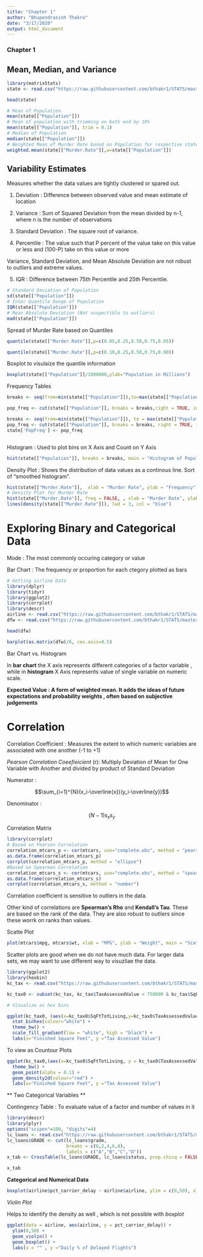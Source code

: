 ```yaml
---
title: "Chapter 1"
author: "Bhupendrasinh Thakre"
date: "3/17/2020"
output: html_document
---
```


### Chapter 1
## Mean, Median, and Variance

```r
library(matrixStats)
state <- read.csv("https://raw.githubusercontent.com/bthakr1/STATS/master/state.csv")

head(state)

# Mean of Population
mean(state[["Population"]])
# Mean of population with trimming on both end by 10%
mean(state[["Population"]], trim = 0.1)
# Median of Population
median(state[["Population"]])
# Weighted Mean of Murder Rate based on Population for respective state
weighted.mean(state[["Murder.Rate"]],w=state[["Population"]])
```

## Variability Estimates

Measures whether the data values are tightly clustered or spared out.

1. Deviation : Difference between observed value and mean estimate of location

2. Variance : Sum of Squared Deviation from the mean divided by n-1, where n is the number of observations

3. Standard Deviation : The square root of variance.

4. Percentile : The value such that P percent of the value take on this value or less and (100-P) 
take on this value or more

Variance, Standard Deviation, and Mean Absolute Deviation are not robust to outliers and extreme values.

5. IQR : Difference between 75th Percentile and 25th Percentile.


```r
# Standard Deviation of Population
sd(state[["Population"]])
# Inter Quantile Range of Population
IQR(state[["Population"]])
# Mean Absolute Deviation (Not suspectible to outliers)
mad(state[["Population"]])


```

Spread of Murder Rate based on Quantiles

```r
quantile(state[["Murder.Rate"]],p=c(0.05,0.25,0.50,0.75,0.95))

quantile(state[["Murder.Rate"]],p=c(0.10,0.25,0.50,0.75,0.90))
```

Boxplot to visulaize the quantile information

```r
boxplot(state[["Population"]]/1000000,ylab="Population in Millions")
```

Frequency Tables

```r

breaks <- seq(from=min(state[["Population"]]),to=max(state[["Population"]]), length=11)

pop_freq <- cut(state[["Population"]], breaks = breaks,right = TRUE, include.lowest = TRUE)

breaks <- seq(from=min(state[["Population"]]), to = max(state[["Population"]]), length = 11)
pop_freq <- cut(state[["Population"]], breaks = breaks, right = TRUE, include.lowest = TRUE)
state['PopFreq'] <- pop_freq



```


Histogram : Used to plot bins on X Axis and Count on Y Axis

```r

hist(state[["Population"]], breaks = breaks, main = "Histogram of Population", xlab = "Population Bins")

```


Density Plot : Shows the distribution of data values as a continous line.  Sort of "smoothed histogram". 

```r
hist(state[["Murder.Rate"]],  xlab = "Murder Rate", ylab = "Frequency", main="Histogram for Murder Rate")
# Density Plot for Murder Rate
hist(state[["Murder.Rate"]], freq = FALSE, , xlab = "Murder Rate", ylab = "Density", main="Density Plot for Murder Rate")
lines(density(state[["Murder.Rate"]]), lwd = 3, col = "blue")

```



# Exploring Binary and Categorical Data

Mode : The most commonly occuring category or value

Bar Chart : The frequency or proportion for each ctegory plotted as bars

``` r
# Getting airline Data
library(dplyr)
library(tidyr)
library(ggplot2)
library(corrplot)
library(descr)
airline <- read.csv("https://raw.githubusercontent.com/bthakr1/STATS/master/airline_stats.csv")
dfw <- read.csv("https://raw.githubusercontent.com/bthakr1/STATS/master/dfw_airline.csv")

head(dfw)

barplot(as.matrix(dfw)/6, cex.axis=0.5)


```


Bar Chart vs. Histogram 

In **bar chart** the X axis represents different categories of a factor variable , while in **histogram** X Axis represents value of 
single variable on numeric scale.

**Expected Value : A form of weighted mean. It adds the ideas of future expectations and probability weights , often based on subjective judgements **

# Correlation

Correlation Coefficient : Measures the extent to which numeric variables are associated with one another (-1 to +1)

*Pearson Correlation Coeefieicient* (r): Multiply Deviation of Mean for One Variable with Another and divided by product of Standard 
Deviation

Numerator :

$$\sum_{i=1}^{N}(x_i-\overline{x})(y_i-\overline{y})$$

Denominator :

$$(N-1)s_xs_y$$


Correlation Matrix



```r
library(corrplot)
# Based on Pearson Correlation
correlation_mtcars_p <- cor(mtcars, use="complete.obs", method = "pearson")
as.data.frame(correlation_mtcars_p)
corrplot(correlation_mtcars_p, method = "ellipse")
#Based on Spearman Correlation
correlation_mtcars_s <- cor(mtcars, use="complete.obs", method = "spearman")
as.data.frame(correlation_mtcars_s)
corrplot(correlation_mtcars_s, method = "number")

```

Correlation coefficient is sensitive to outliers in the data. 

Other kind of correlations are **Spearman's Rho** and **Kendall's Tau**. These are based on the rank of the data. They are also robust to 
outliers since these worrk on ranks than values. 

Scatte Plot

```r

plot(mtcars$mpg, mtcars$wt, xlab = "MPG", ylab = "Weight", main = "Scatter Plot between MPG and Weight")

```

Scatter plots are good when we do not have much data. For larger data sets, we may want to use different way to visuzliae the data.

```r
library(ggplot2)
library(hexbin)
kc_tax <- read.csv("https://raw.githubusercontent.com/bthakr1/STATS/master/kc_tax.csv")

kc_tax0 <- subset(kc_tax, kc_tax$TaxAssessedValue < 750000 & kc_tax$SqFtTotLiving > 100 & kc_tax$SqFtTotLiving < 3500)
```

```r

# Visualize as hex bins

ggplot(kc_tax0, (aes(x=kc_tax0$SqFtTotLiving,y=kc_tax0$TaxAssessedValue))) + 
  stat_binhex(colour="white") +
  theme_bw() +
  scale_fill_gradient(low = "white", high = "black") +
  labs(x="Finished Square Feet", y ="Tax Assessed Value")
```

To view as Countour Plots

```r

ggplot(kc_tax0,(aes(x=kc_tax0$SqFtTotLiving, y = kc_tax0$TaxAssessedValue))) +
  theme_bw() +
  geom_point(alpha = 0.1) +
  geom_density2d(colour="red") +
  labs(x="Finished Square Feet", y ="Tax Assessed Value")


```


** Two Categorical Variables **

Contingency Table : To evaluate value of a factor and number of values in it 

```r
library(descr)
library(plyr)
options("scipen"=100, "digits"=4)
lc_loans <- read.csv("https://raw.githubusercontent.com/bthakr1/STATS/master/lc_loans.csv")
lc_loans$GRADE <- cut(lc_loans$grade,
                      breaks = c(0,2,4,6,8),
                      labels = c("A","B","C","D"))
x_tab <- CrossTable(lc_loans$GRADE, lc_loans$status, prop.chisq = FALSE, prop.t = TRUE, prop.c = TRUE, prop.r = FALSE, format = "SPSS")

x_tab
```



**Categorical and Numerical Data**

```r

boxplot(airline$pct_carrier_delay ~ airline$airline, ylim = c(0,50), xlab = "Airline", ylab = "Percent Carrier Delay")

```


*Violin Plot* 

Helps to identify the density as well , which is not possible with _boxplot_



```r

ggplot(data = airline, aes(airline, y = pct_carrier_delay)) + 
  ylim(0,50) +
  geom_violin() + 
  geom_boxplot() +
  labs(x = "" , y ="Daily % of Delayed Flights")


```



























